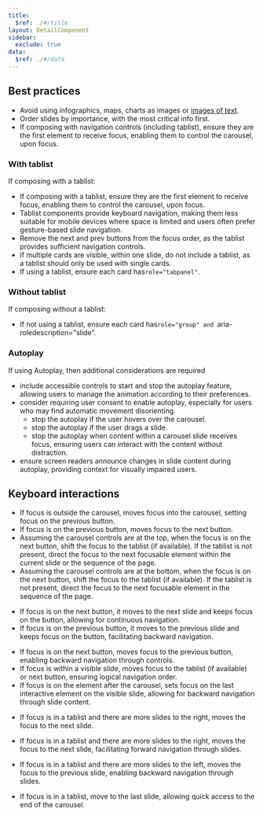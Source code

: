 ```yaml
---
title:
  $ref: ./#/title
layout: DetailComponent
sidebar:
  exclude: true
data:
  $ref: ./#/data
---
```


## Best practices

- Avoid using infographics, maps, charts as images or [images of text](https://www.w3.org/TR/UNDERSTANDING-WCAG20/visual-audio-contrast-text-presentation.html).
- Order slides by importance, with the most critical info first.
- If composing with navigation controls (including tablist), ensure they are the first element to receive focus, enabling them to control the carousel, upon focus.

### With tablist

If composing with a tablist:

- If composing with a tablist, ensure they are the first element to receive focus, enabling them to control the carousel, upon focus.
- Tablist components provide keyboard navigation, making them less suitable for mobile devices where space is limited and users often prefer gesture-based slide navigation.
- Remove the next and prev buttons from the focus order, as the tablist provides sufficient navigation controls.
- If multiple cards are visible, within one slide, do not include a tablist, as a tablist should only be used with single cards.
- If using a tablist, ensure each card has`role="tabpanel"`.

### Without tablist

If composing without a tablist:

- If not using a tablist, ensure each card has`role="group" and `aria-roledescription="slide".

### Autoplay

If using Autoplay, then additional considerations are required

- include accessible controls to start and stop the autoplay feature, allowing users to manage the animation according to their preferences.
- consider requiring user consent to enable autoplay, especially for users who may find automatic movement disorienting.
  - stop the autoplay if the user hovers over the carousel.
  - stop the autoplay if the user drags a slide.
  - stop the autoplay when content within a carousel slide receives focus, ensuring users can interact with the content without distraction.
- ensure screen readers announce changes in slide content during autoplay, providing context for visually impaired users.

## Keyboard interactions

<KeyboardControls>

<KeyboardControl keyOrCombos="Tab">

- If focus is outside the carousel, moves focus into the carousel, setting focus on the previous button.
- If focus is on the previous button, moves focus to the next button.
- Assuming the carousel controls are at the top, when the focus is on the next button, shift the focus to the tablist (if available). If the tablist is not present, direct the focus to the next focusable element within the current slide or the sequence of the page.
- Assuming the carousel controls are at the bottom, when the focus is on the next button, shift the focus to the tablist (if available). If the tablist is not present, direct the focus to the next focusable element in the sequence of the page.

</KeyboardControl>

<KeyboardControl keyOrCombos="Enter">

- If focus is on the next button, it moves to the next slide and keeps focus on the button, allowing for continuous navigation.
- If focus is on the previous button, it moves to the previous slide and keeps focus on the button, facilitating backward navigation.

</KeyboardControl>

<KeyboardControl keyOrCombos="Shift + Tab">

- If focus is on the next button, moves focus to the previous button, enabling backward navigation through controls.
- If focus is within a visible slide, moves focus to the tablist (if available) or next button, ensuring logical navigation order.
- If focus is on the element after the carousel, sets focus on the last interactive element on the visible slide, allowing for backward navigation through slide content.

</KeyboardControl>

<KeyboardControl keyOrCombos="Right arrow">

- If focus is in a tablist and there are more slides to the right, moves the focus to the next slide.

</KeyboardControl>

<KeyboardControl keyOrCombos="Left arrow">

- If focus is in a tablist and there are more slides to the right, moves the focus to the next slide, facilitating forward navigation through slides.

</KeyboardControl>

<KeyboardControl keyOrCombos="Home">

- If focus is in a tablist and there are more slides to the left, moves the focus to the previous slide, enabling backward navigation through slides.

</KeyboardControl>

<KeyboardControl keyOrCombos="End">

- If focus is in a tablist, move to the last slide, allowing quick access to the end of the carousel.

</KeyboardControl>

</KeyboardControls>
